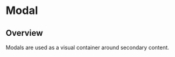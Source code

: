 
<Meta of={ModalStories} />

# Modal

<ResourceLinks
  sourceCode="https://github.com/cultureamp/kaizen-design-system/tree/main/packages/components/src/Modal"
  figma="https://www.figma.com/file/eZKEE5kXbEMY3lx84oz8iN/%E2%9D%A4%EF%B8%8F-UI-Kit%3A-Heart?node-id=1929%3A14167&t=1IXoBrHg5uK6MAJp-1"
  designGuidelines="https://cultureamp.atlassian.net/wiki/spaces/DesignSystem/pages/3075604733/Modal"
  className="!mb-8"
/>

<Installation
  installCommand="pnpm add @kaizen/components"
  importStatement='import { Tooltip } from "@kaizen/components/v2/overlays"'
 />


## Overview

Modals are used as a visual container around secondary content.

<Canvas of={ModalStories.Playground} />
<Controls of={ModalStories.Playground} />
